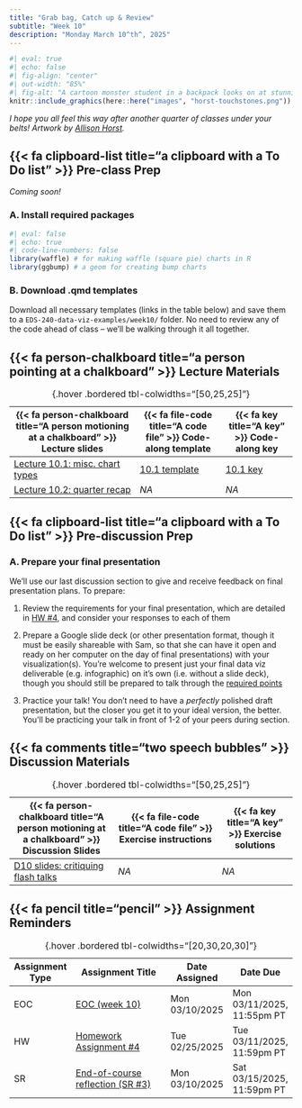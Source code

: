 ```yaml
---
title: "Grab bag, Catch up & Review"
subtitle: "Week 10"
description: "Monday March 10^th^, 2025"
---
```


<!-- OLD TITLE: "Misc. chart types, Prompt engineering, Review" -->

```r
#| eval: true 
#| echo: false
#| fig-align: "center"
#| out-width: "85%" 
#| fig-alt: "A cartoon monster student in a backpack looks on at stunning gems labeled 'Touchstones of Intuition', which have the text 'You know some stuff' written on sequential crystals."
knitr::include_graphics(here::here("images", "horst-touchstones.png"))
```

::: {.center-text .gray-text}
*I hope you all feel this way after another quarter of classes under your belts! Artwork by [Allison Horst](https://allisonhorst.com/){target="_blank"}.*
:::

## {{< fa clipboard-list title="a clipboard with a To Do list" >}} Pre-class Prep {#pre-class-prep}

*Coming soon!* 

### A. Install required packages

```r
#| eval: false
#| echo: true
#| code-line-numbers: false
library(waffle) # for making waffle (square pie) charts in R
library(ggbump) # a geom for creating bump charts
```

### B. Download .qmd templates 

Download all necessary templates (links in the table below) and save them to a `EDS-240-data-viz-examples/week10/` folder. No need to review any of the code ahead of class -- we'll be walking through it all together.

## {{< fa person-chalkboard title="a person pointing at a chalkboard" >}} Lecture Materials {#lecture-materials}

| {{< fa person-chalkboard title="A person motioning at a chalkboard" >}} Lecture slides   | {{< fa file-code title="A code file" >}} Code-along template | {{< fa key title="A key" >}} Code-along key |
|------------------------------------------------------------------------------------------|--------------------------------------------------------------|---------------------------------------------------|
| [Lecture 10.1: misc. chart types](lecture-slides/lecture10.1-misc-charts-slides.qmd){target="_blank"}  | [10.1 template](https://github.com/EDS-240-Data-Viz/code-along-templates/blob/main/week10/TEMPLATE-10.1-misc-charts.qmd){target="_blank"} | [10.1 key](keys/KEY-lecture10.1-misc-charts.qmd){target="_blank"} |
| [Lecture 10.2: quarter recap](lecture-slides/lecture10.2-recap-slides.qmd){target="_blank"} | *NA* | *NA* |
: {.hover .bordered tbl-colwidths="[50,25,25]"} 

## {{< fa clipboard-list title="a clipboard with a To Do list" >}} Pre-discussion Prep {#pre-discussion-prep} 

### A. Prepare your final presentation 

We'll use our last discussion section to give and receive feedback on final presentation plans. To prepare:

1. Review the requirements for your final presentation, which are detailed in [HW #4](assignments/HW4.qmd#part3-present){target="_blank"}, and consider your responses to each of them

2. Prepare a Google slide deck (or other presentation format, though it must be easily shareable with Sam, so that she can have it open and ready on her computer on the day of final presentations) with your visualization(s). You're welcome to present just your final data viz deliverable (e.g. infographic) on it's own (i.e. without a slide deck), though you should still be prepared to talk through the [required points](http://localhost:4491/course-materials/assignments/HW4.html#part3-present){target="_blank"}
<!-- You may choose how to organize your slides and present your data visualization(s), though you should limit the total number to ~3 slides (for a 3 minute-long presentation).  -->

3. Practice your talk! You don't need to have a *perfectly* polished draft presentation, but the closer you get it to your ideal version, the better. You'll be practicing your talk in front of 1-2 of your peers during section.

## {{< fa comments title="two speech bubbles" >}} Discussion Materials {#discussion-materials}

| {{< fa person-chalkboard title="A person motioning at a chalkboard" >}} Discussion Slides | {{< fa file-code title="A code file" >}} Exercise instructions | {{< fa key title="A key" >}} Exercise solutions |
|-------------------|-------------------|--------------|
| [D10 slides: critiquing flash talks](discussion/week10/week10-slides.qmd){target="_blank"} | *NA* | *NA* |
: {.hover .bordered tbl-colwidths="[50,25,25]"} 

## {{< fa pencil title="pencil" >}} Assignment Reminders {#assignment-reminders}

<!-- | Assignment Type | Assignment Title                 | Date Assigned  | Date Due                   | -->
<!-- |-----------------|----------------------------------|----------------|----------------------------| -->
<!-- | EOC             | EOC (week 10)                    | Mon 03/10/2025 | Mon 03/10/2025, 11:55pm PT | -->
<!-- | HW              | [Homework Assignment #4](assignments/HW4.qmd)           | Tue 02/25/2025 | Tue 03/11/2025, 11:59pm PT | -->
<!-- | SR              | End-of-course reflection (SR #3) | Mon 03/10/2025 | Sat 03/15/2025, 11:59pm PT | -->
<!-- : {.hover .bordered tbl-colwidths="[20,30,20,30]"} -->

| Assignment Type | Assignment Title                                                   | Date Assigned  | Date Due                  |
|-----------------|-------------------------------------------------------------------|----------------|----------------------------|
| EOC             | [EOC (week 10)](https://forms.gle/p6W89kVHguXJrkDb7)              | Mon 03/10/2025 | Mon 03/11/2025, 11:55pm PT |
| HW              | [Homework Assignment #4](assignments/HW4.qmd)                     | Tue 02/25/2025 | Tue 03/11/2025, 11:59pm PT |
| SR              | [End-of-course reflection (SR #3)](assignments/SR3-endcourse.qmd) | Mon 03/10/2025 | Sat 03/15/2025, 11:59pm PT |
: {.hover .bordered tbl-colwidths="[20,30,20,30]"}
       
